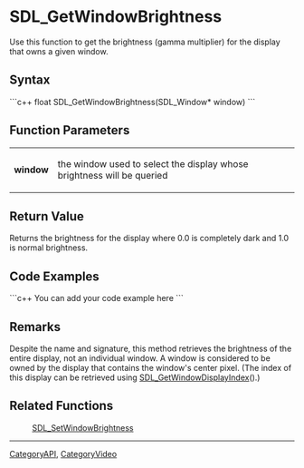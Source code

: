 <!-- pragma section-numbers off -->
<!-- pragma camelcase off -->

= SDL_GetWindowBrightness =
Use this function to get the brightness (gamma multiplier) for the display that owns a given window.


== Syntax ==
```c++
float SDL_GetWindowBrightness(SDL_Window* window)
```

== Function Parameters ==
{|
|'''window'''
|the window used to select the display whose brightness will be queried
|}

== Return Value ==
Returns the brightness for the display where 0.0 is completely dark and 1.0 is normal brightness.

== Code Examples ==
```c++
You can add your code example here
```

== Remarks ==
Despite the name and signature, this method retrieves the brightness of the entire display, not an individual window. A window is considered to be owned by the display that contains the window's center pixel. (The index of this display can be retrieved using [[SDL_GetWindowDisplayIndex]]().)

== Related Functions ==
:[[SDL_SetWindowBrightness]]

----
[[CategoryAPI]], [[CategoryVideo]]
